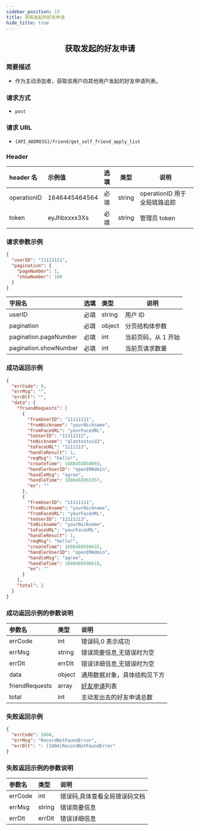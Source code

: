 ```yaml
---
sidebar_position: 13
title: 获取发起的好友申请
hide_title: true
---
```


<center>

## 获取发起的好友申请

</center>

### 简要描述

- 作为主动添加者，获取该用户向其他用户发起的好友申请列表。

### 请求方式

- `post`

### 请求 URL

- `{API_ADDRESS}/friend/get_self_friend_apply_list`

### Header

| header 名   | 示例值        | 选填 | 类型   | 说明                         |
| :---------- | :------------ | :--- | ------ | ---------------------------- |
| operationID | 1646445464564 | 必填 | string | operationID 用于全局链路追踪 |
| token       | eyJhbxxxx3Xs  | 必填 | string | 管理员 token                 |

### 请求参数示例

```json
{
  "userID": "11111111",
  "pagination": {
    "pageNumber": 1,
    "showNumber": 100
  }
}
```

| 字段名                | 选填 | 类型   | 说明                |
| :-------------------- | :--- | :----- | ------------------- |
| userID                | 必填 | string | 用户 ID             |
| pagination            | 必填 | object | 分页结构体参数      |
| pagination.pageNumber | 必填 | int    | 当前页码，从 1 开始 |
| pagination.showNumber | 必填 | int    | 当前页请求数量      |

### 成功返回示例

```json
{
  "errCode": 0,
  "errMsg": "",
  "errDlt": "",
  "data": {
    "friendRequests": [
      {
        "fromUserID": "11111111",
        "fromNickname": "yourNickname",
        "fromFaceURL": "yourFaceURL",
        "toUserID": "11111112",
        "toNickname": "alantestuid3",
        "toFaceURL": "1111111",
        "handleResult": 1,
        "reqMsg": "hello!",
        "createTime": 1688458858893,
        "handlerUserID": "openIMAdmin",
        "handleMsg": "agree",
        "handleTime": 1688458955357,
        "ex": ""
      },
      {
        "fromUserID": "11111111",
        "fromNickname": "yourNickname",
        "fromFaceURL": "yourFaceURL",
        "toUserID": "11111113",
        "toNickname": "yourNickname",
        "toFaceURL": "yourFaceURL",
        "handleResult": 1,
        "reqMsg": "hello!",
        "createTime": 1688460586632,
        "handlerUserID": "openIMAdmin",
        "handleMsg": "agree",
        "handleTime": 1688460590618,
        "ex": ""
      }
    ],
    "total": 2
  }
}
```

### 成功返回示例的参数说明

| 参数名         | 类型   | 说明                                                            |
| :------------- | :----- | :-------------------------------------------------------------- |
| errCode        | int    | 错误码,0 表示成功                                               |
| errMsg         | string | 错误简要信息,无错误时为空                                       |
| errDlt         | errDlt | 错误详细信息,无错误时为空                                       |
| data           | object | 通用数据对象，具体结构见下方                                    |
| friendRequests | array  | [好友申请](docs/restapi/commonFields.mdx#friendrequestinfo)列表 |
| total          | int    | 主动发出去的好友申请总数                                        |

### 失败返回示例

```json
{
  "errCode": 1004,
  "errMsg": "RecordNotFoundError",
  "errDlt": ": [1004]RecordNotFoundError"
}
```

### 失败返回示例的参数说明

| 参数名  | 类型   | 说明                          |
| :------ | :----- | :---------------------------- |
| errCode | int    | 错误码,具体查看全局错误码文档 |
| errMsg  | string | 错误简要信息                  |
| errDlt  | errDlt | 错误详细信息                  |
